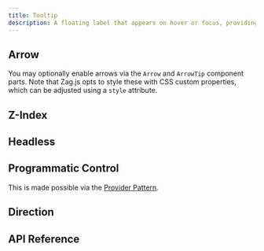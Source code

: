 ```yaml
---
title: Tooltip
description: A floating label that appears on hover or focus, providing additional context.
---
```














<Framework id="react">
	<Preview framework="react" files={{ 'app.tsx': DefaultReactRaw }} client:visible>
		<DefaultReact client:visible />
	</Preview>
</Framework>
<Framework id="svelte">
	<Preview framework="svelte" files={{ 'app.svelte': DefaultSvelteRaw }} client:visible>
		<DefaultSvelte client:visible />
	</Preview>
</Framework>

## Arrow

You may optionally enable arrows via the `Arrow` and `ArrowTip` component parts. Note that Zag.js opts to style these with CSS custom properties, which can be adjusted using a `style` attribute.

<Framework id="react">
	<Preview framework="react" files={{ 'app.tsx': ArrowReactRaw }} client:visible>
		<ArrowReact client:visible />
	</Preview>
</Framework>
<Framework id="svelte">
	<Preview framework="svelte" files={{ 'app.svelte': ArrowSvelteRaw }} client:visible>
		<ArrowSvelte client:visible />
	</Preview>
</Framework>

## Z-Index

<Framework id="react">
	<Preview framework="react" files={{ 'app.tsx': ZIndexReactRaw }} client:visible>
		<ZIndexReact client:visible />
	</Preview>
</Framework>
<Framework id="svelte">
	<Preview framework="svelte" files={{ 'app.svelte': ZIndexSvelteRaw }} client:visible>
		<ZIndexSvelte client:visible />
	</Preview>
</Framework>

## Headless

<Framework id="react">
	<Preview framework="react" files={{ 'app.tsx': HeadlessReactRaw }} client:visible>
		<HeadlessReact client:visible />
	</Preview>
</Framework>
<Framework id="svelte">
	<Preview framework="svelte" files={{ 'app.svelte': HeadlessSvelteRaw }} client:visible>
		<HeadlessSvelte client:visible />
	</Preview>
</Framework>

## Programmatic Control

This is made possible via the [Provider Pattern](/docs/[framework]/get-started/fundamentals#provider-pattern).

<Framework id="react">
	<Preview framework="react" files={{ 'app.tsx': ProgrammaticReactRaw }} client:visible>
		<ProgrammaticReact client:visible />
	</Preview>
</Framework>
<Framework id="svelte">
	<Preview framework="svelte" files={{ 'app.svelte': ProgrammaticSvelteRaw }} client:visible>
		<ProgrammaticSvelte client:visible />
	</Preview>
</Framework>

## Direction

<Framework id="react">
	<Preview framework="react" files={{ 'app.tsx': DirReactRaw }} client:visible>
		<DirReact client:visible />
	</Preview>
</Framework>
<Framework id="svelte">
	<Preview framework="svelte" files={{ 'app.svelte': DirSvelteRaw }} client:visible>
		<DirSvelte client:visible />
	</Preview>
</Framework>

## API Reference

<ApiTable />
